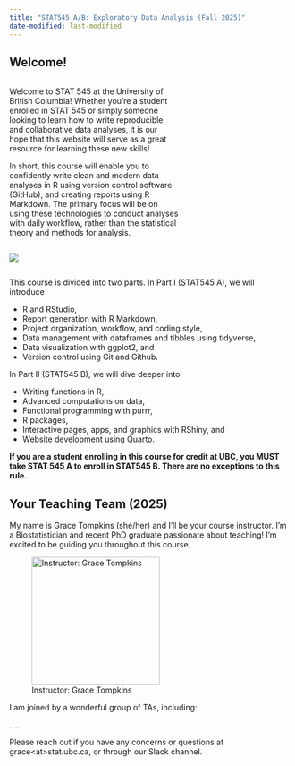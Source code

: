 ```yaml
---
title: "STAT545 A/B: Exploratory Data Analysis (Fall 2025)"
date-modified: last-modified
---
```


## Welcome!



::: {.column-layout}
::: {.column width="60%"}


Welcome to STAT 545 at the University of British Columbia! Whether you're a student enrolled in STAT 545 or simply someone looking to learn how to write reproducible and collaborative data analyses, it is our hope that this website will serve as a great resource for learning these new skills!

In short, this course will enable you to confidently write clean and modern data analyses in R using version control software (GitHub), and creating reports using R Markdown. The primary focus will be on using these technologies to conduct analyses with daily workflow, rather than the statistical theory and methods for analysis.
:::

::: {.column width="5%"}
:::


::: {.column width="30%"}


![](../images/stat545.png) 

:::
:::



This course is divided into two parts. In Part I (STAT545 A), we will introduce

-   R and RStudio,
-   Report generation with R Markdown,
-   Project organization, workflow, and coding style,
-   Data management with dataframes and tibbles using tidyverse,
-   Data visualization with ggplot2, and
-   Version control using Git and Github.

In Part II (STAT545 B), we will dive deeper into

-   Writing functions in R,
-   Advanced computations on data,
-   Functional programming with purrr,
-   R packages,
-   Interactive pages, apps, and graphics with RShiny, and
-   Website development using Quarto.

**If you are a student enrolling in this course for credit at UBC, you MUST take STAT 545 A to enroll in STAT545 B. There are no exceptions to this rule.**

## Your Teaching Team (2025)

My name is Grace Tompkins (she/her) and I'll be your course instructor. I'm a Biostatistician and recent PhD graduate passionate about teaching! I'm excited to be guiding you throughout this course.

![Instructor: Grace Tompkins](images/avatar.png){fig-align="center" width="229"}

I am joined by a wonderful group of TAs, including:

....

Please reach out if you have any concerns or questions at grace\<at\>stat.ubc.ca, or through our Slack channel.

